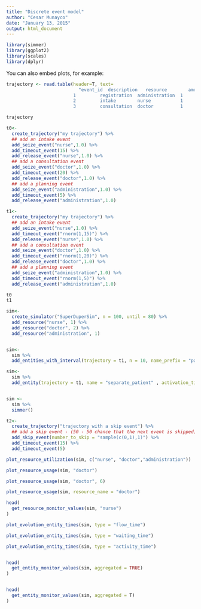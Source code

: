 ```yaml
---
title: "Discrete event model"
author: "Cesar Munayco"
date: "January 13, 2015"
output: html_document
---
```



```r
library(simmer)
library(ggplot2)
library(scales)
library(dplyr)
```

You can also embed plots, for example:

```r
trajectory <- read.table(header=T, text=
                           "event_id  description   resource        amount  duration          successor
                         1         registration  administration  1       runif(1,3,10)     2
                         2         intake        nurse           1       runif(1,10,20)    3
                         3         consultation  doctor          1       runif(1,5,15)     NA"  )

trajectory
```



```r
t0<-
  create_trajectory("my trajectory") %>%
  ## add an intake event 
  add_seize_event("nurse",1.0) %>%
  add_timeout_event(15) %>%
  add_release_event("nurse",1.0) %>%
  ## add a consultation event
  add_seize_event("doctor",1.0) %>%
  add_timeout_event(20) %>%
  add_release_event("doctor",1.0) %>%
  ## add a planning event
  add_seize_event("administration",1.0) %>%
  add_timeout_event(5) %>%
  add_release_event("administration",1.0)

t1<-
  create_trajectory("my trajectory") %>%
  ## add an intake event 
  add_seize_event("nurse",1.0) %>%
  add_timeout_event("rnorm(1,15)") %>%
  add_release_event("nurse",1.0) %>%
  ## add a consultation event
  add_seize_event("doctor",1.0) %>%
  add_timeout_event("rnorm(1,20)") %>%
  add_release_event("doctor",1.0) %>%
  ## add a planning event
  add_seize_event("administration",1.0) %>%
  add_timeout_event("rnorm(1,5)") %>%
  add_release_event("administration",1.0)

t0
t1
```


```r
sim<-
  create_simulator("SuperDuperSim", n = 100, until = 80) %>%
  add_resource("nurse", 1) %>%
  add_resource("doctor", 2) %>%
  add_resource("administration", 1)


sim<-
  sim %>%
  add_entities_with_interval(trajectory = t1, n = 10, name_prefix = "patient", interval =  "rnorm(1, 10, 2)")

sim<-
  sim %>%
  add_entity(trajectory = t1, name = "separate_patient" , activation_time =  100)


sim <-
  sim %>%
  simmer()

t2<-
  create_trajectory("trajectory with a skip event") %>%
  ## add a skip event - (50 - 50 chance that the next event is skipped)
  add_skip_event(number_to_skip = "sample(c(0,1),1)") %>%
  add_timeout_event(15) %>%
  add_timeout_event(5)
```


```r
plot_resource_utilization(sim, c("nurse", "doctor","administration"))

plot_resource_usage(sim, "doctor")

plot_resource_usage(sim, "doctor", 6)

plot_resource_usage(sim, resource_name = "doctor")

head(
  get_resource_monitor_values(sim, "nurse")
)

plot_evolution_entity_times(sim, type = "flow_time")

plot_evolution_entity_times(sim, type = "waiting_time")

plot_evolution_entity_times(sim, type = "activity_time")


head(
  get_entity_monitor_values(sim, aggregated = TRUE)
)


head(
  get_entity_monitor_values(sim, aggregated = T)
)
```